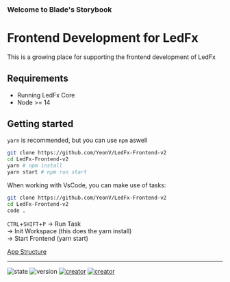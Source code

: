
<Meta title="BladeBook/Getting Started" />

<style>
  {`
    .sbdocs table tr:nth-child(2n){ background-color: unset }
  `}
</style>

### Welcome to Blade's Storybook

# Frontend Development for LedFx

This is a growing place for supporting the frontend development of LedFx

## Requirements

* Running LedFx Core
* Node >= 14

## Getting started

`yarn` is recommended, but you can use `npm` aswell

```bash
git clone https://github.com/YeonV/LedFx-Frontend-v2
cd LedFx-Frontend-v2
yarn # npm install
yarn start # npm run start
```

When working with VsCode, you can make use of tasks:

```bash
git clone https://github.com/YeonV/LedFx-Frontend-v2
cd LedFx-Frontend-v2
code .
```

`CTRL`+`SHIFT`+`P` -> Run Task<br />
-> Init Workspace (this does the yarn install)<br />
-> Start Frontend (yarn start)

[App Structure](/story/bladebook-app-structure--page)

***

![state](https://img.shields.io/badge/STATE-beta-blue.svg?logo=github\&logoColor=white) ![version](https://img.shields.io/github/v/release/YeonV/LedFx-Frontend-v2?label=VERSION\&logo=git\&logoColor=white) [![creator](https://img.shields.io/badge/CREATOR-Yeon-blue.svg?logo=github\&logoColor=white)](https://github.com/YeonV) [![creator](https://img.shields.io/badge/A.K.A-Blade-darkred.svg?logo=github\&logoColor=white)](https://github.com/YeonV)
